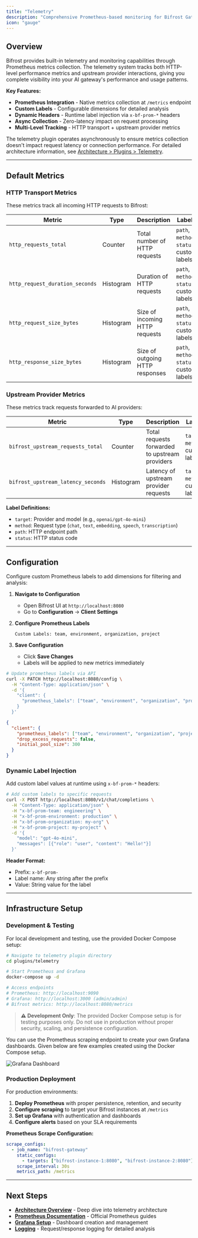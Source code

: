 ```yaml
---
title: "Telemetry"
description: "Comprehensive Prometheus-based monitoring for Bifrost Gateway with custom metrics and labels."
icon: "gauge"
---
```


## Overview

Bifrost provides built-in telemetry and monitoring capabilities through Prometheus metrics collection. The telemetry system tracks both HTTP-level performance metrics and upstream provider interactions, giving you complete visibility into your AI gateway's performance and usage patterns.

**Key Features:**
- **Prometheus Integration** - Native metrics collection at `/metrics` endpoint
- **Custom Labels** - Configurable dimensions for detailed analysis
- **Dynamic Headers** - Runtime label injection via `x-bf-prom-*` headers
- **Async Collection** - Zero-latency impact on request processing
- **Multi-Level Tracking** - HTTP transport + upstream provider metrics

The telemetry plugin operates asynchronously to ensure metrics collection doesn't impact request latency or connection performance. For detailed architecture information, see [Architecture > Plugins > Telemetry](../architecture/plugins/telemetry).

---

## Default Metrics

### HTTP Transport Metrics

These metrics track all incoming HTTP requests to Bifrost:

| Metric | Type | Description | Labels |
|--------|------|-------------|---------|
| `http_requests_total` | Counter | Total number of HTTP requests | `path`, `method`, `status`, custom labels |
| `http_request_duration_seconds` | Histogram | Duration of HTTP requests | `path`, `method`, `status`, custom labels |
| `http_request_size_bytes` | Histogram | Size of incoming HTTP requests | `path`, `method`, `status`, custom labels |
| `http_response_size_bytes` | Histogram | Size of outgoing HTTP responses | `path`, `method`, `status`, custom labels |

### Upstream Provider Metrics

These metrics track requests forwarded to AI providers:

| Metric | Type | Description | Labels |
|--------|------|-------------|---------|
| `bifrost_upstream_requests_total` | Counter | Total requests forwarded to upstream providers | `target`, `method`, custom labels |
| `bifrost_upstream_latency_seconds` | Histogram | Latency of upstream provider requests | `target`, `method`, custom labels |

**Label Definitions:**
- `target`: Provider and model (e.g., `openai/gpt-4o-mini`)
- `method`: Request type (`chat`, `text`, `embedding`, `speech`, `transcription`)
- `path`: HTTP endpoint path
- `status`: HTTP status code

---

## Configuration

Configure custom Prometheus labels to add dimensions for filtering and analysis:

<Tabs group="config-method">
<Tab title="Web UI">

1. **Navigate to Configuration**
   - Open Bifrost UI at `http://localhost:8080`
   - Go to **Configuration** → **Client Settings**

2. **Configure Prometheus Labels**
   ```
   Custom Labels: team, environment, organization, project
   ```

3. **Save Configuration**
   - Click **Save Changes**
   - Labels will be applied to new metrics immediately

</Tab>
<Tab title="API">

```bash
# Update prometheus labels via API
curl -X PATCH http://localhost:8080/config \
  -H "Content-Type: application/json" \
  -d '{
    "client": {
      "prometheus_labels": ["team", "environment", "organization", "project"]
    }
  }'
```

</Tab>
<Tab title="config.json">

```json
{
  "client": {
    "prometheus_labels": ["team", "environment", "organization", "project"],
    "drop_excess_requests": false,
    "initial_pool_size": 300
  }
}
```

</Tab>
</Tabs>

### Dynamic Label Injection

Add custom label values at runtime using `x-bf-prom-*` headers:

```bash
# Add custom labels to specific requests
curl -X POST http://localhost:8080/v1/chat/completions \
  -H "Content-Type: application/json" \
  -H "x-bf-prom-team: engineering" \
  -H "x-bf-prom-environment: production" \
  -H "x-bf-prom-organization: my-org" \
  -H "x-bf-prom-project: my-project" \
  -d '{
    "model": "gpt-4o-mini",
    "messages": [{"role": "user", "content": "Hello!"}]
  }'
```

**Header Format:**
- Prefix: `x-bf-prom-`
- Label name: Any string after the prefix
- Value: String value for the label

---

## Infrastructure Setup

### Development & Testing

For local development and testing, use the provided Docker Compose setup:

```bash
# Navigate to telemetry plugin directory
cd plugins/telemetry

# Start Prometheus and Grafana
docker-compose up -d

# Access endpoints
# Prometheus: http://localhost:9090
# Grafana: http://localhost:3000 (admin/admin)
# Bifrost metrics: http://localhost:8080/metrics
```

> **⚠️ Development Only**: The provided Docker Compose setup is for testing purposes only. Do not use in production without proper security, scaling, and persistence configuration.

You can use the Prometheus scraping endpoint to create your own Grafana dashboards. Given below are few examples created using the Docker Compose setup.

![Grafana Dashboard](../media/grafana-dashboard.png)

### Production Deployment

For production environments:

1. **Deploy Prometheus** with proper persistence, retention, and security
2. **Configure scraping** to target your Bifrost instances at `/metrics`
3. **Set up Grafana** with authentication and dashboards
4. **Configure alerts** based on your SLA requirements

**Prometheus Scrape Configuration:**
```yaml
scrape_configs:
  - job_name: "bifrost-gateway"
    static_configs:
      - targets: ["bifrost-instance-1:8080", "bifrost-instance-2:8080"]
    scrape_interval: 30s
    metrics_path: /metrics
```

---

## Next Steps

- **[Architecture Overview](../architecture/plugins/telemetry)** - Deep dive into telemetry architecture
- **[Prometheus Documentation](https://prometheus.io/docs/)** - Official Prometheus guides
- **[Grafana Setup](https://grafana.com/docs/)** - Dashboard creation and management
- **[Logging](./logging)** - Request/response logging for detailed analysis
